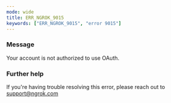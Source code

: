 ```yaml
---
mode: wide
title: ERR_NGROK_9015
keywords: ["ERR_NGROK_9015", "error 9015"]
---
```


### Message

Your account is not authorized to use OAuth.

### Further help

If you're having trouble resolving this error, please reach out to [support@ngrok.com](mailto:support@ngrok.com?subject=Help%20with%20ERR_NGROK_9015)
